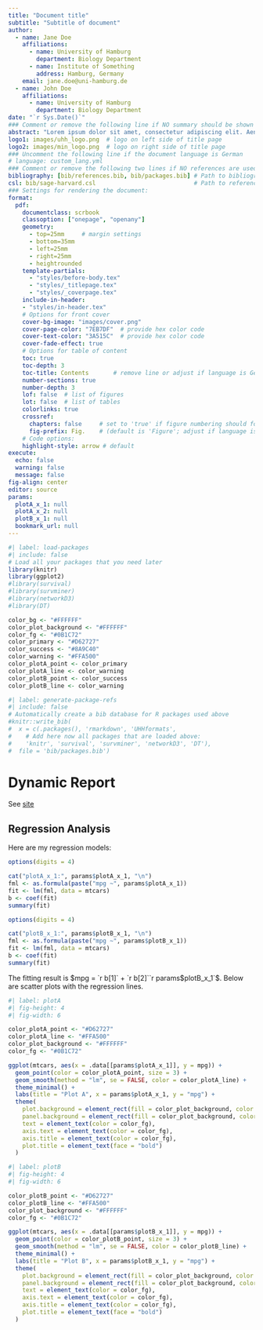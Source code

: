 ```yaml
---
title: "Document title"
subtitle: "Subtitle of document"
author:
  - name: Jane Doe
    affiliations:
      - name: University of Hamburg
        department: Biology Department
      - name: Institute of Something
        address: Hamburg, Germany
    email: jane.doe@uni-hamburg.de
  - name: John Doe
    affiliations:
      - name: University of Hamburg
        department: Biology Department
date: "`r Sys.Date()`"
### Comment or remove the following line if NO summary should be shown on the title page
abstract: "Lorem ipsum dolor sit amet, consectetur adipiscing elit. Aenean ut elit odio. Donec fermentum tellus neque, vitae fringilla orci pretium vitae. Fusce maximus finibus facilisis. Donec ut ullamcorper turpis. Donec ut porta ipsum. Nullam cursus mauris a sapien ornare pulvinar. Aenean malesuada molestie erat quis mattis. Praesent scelerisque posuere faucibus."
logo1: images/uhh_logo.png  # logo on left side of title page
logo2: images/min_logo.png  # logo on right side of title page
### Uncomment the following line if the document language is German
# language: custom_lang.yml
### Comment or remove the following two lines if NO references are used
bibliography: [bib/references.bib, bib/packages.bib] # Path to bibliography files 
csl: bib/sage-harvard.csl                            # Path to reference style file
### Settings for rendering the document:
format: 
  pdf:
    documentclass: scrbook  
    classoption: ["onepage", "openany"]
    geometry:   
      - top=25mm     # margin settings
      - bottom=35mm
      - left=25mm
      - right=25mm
      - heightrounded
    template-partials:
      - "styles/before-body.tex"
      - "styles/_titlepage.tex" 
      - "styles/_coverpage.tex" 
    include-in-header:
    - "styles/in-header.tex"
    # Options for front cover
    cover-bg-image: "images/cover.png"
    cover-page-color: "7EB7DF"  # provide hex color code
    cover-text-color: "3A515C"  # provide hex color code
    cover-fade-effect: true
    # Options for table of content
    toc: true
    toc-depth: 3
    toc-title: Contents       # remove line or adjust if language is German
    number-sections: true
    number-depth: 3
    lof: false  # list of figures
    lot: false  # list of tables
    colorlinks: true
    crossref: 
      chapters: false     # set to 'true' if figure numbering should follow subsections
      fig-prefix: Fig.    # (default is 'Figure'; adjust if language is German)
    # Code options:
    highlight-style: arrow # default 
execute:
  echo: false
  warning: false
  message: false
fig-align: center
editor: source
params:
  plotA_x_1: null
  plotA_x_2: null
  plotB_x_1: null
  bookmark_url: null
---
```


```r
#| label: load-packages
#| include: false
# Load all your packages that you need later
library(knitr)
library(ggplot2)
#library(survival)
#library(survminer)
#library(networkD3)
#library(DT)

color_bg <- "#FFFFFF"
color_plot_background <- "#FFFFFF"
color_fg <- "#0B1C72"
color_primary <- "#D62727"
color_success <- "#8A9C40"
color_warning <- "#FFA500"
color_plotA_point <- color_primary
color_plotA_line <- color_warning
color_plotB_point <- color_success
color_plotB_line <- color_warning
```

```r
#| label: generate-package-refs
#| include: false
# Automatically create a bib database for R packages used above
#knitr::write_bib(
#  x = c(.packages(), 'rmarkdown', 'UHHformats',
#    # Add here now all packages that are loaded above:
#    'knitr', 'survival', 'survminer', 'networkD3', 'DT'), 
#  file = 'bib/packages.bib')
```


# Dynamic Report

See [site](`r params$bookmark_url`)

## Regression Analysis

Here are my regression models:

```r
options(digits = 4)

cat("plotA_x_1:", params$plotA_x_1, "\n")
fml <- as.formula(paste("mpg ~", params$plotA_x_1))
fit <- lm(fml, data = mtcars)
b <- coef(fit)
summary(fit)
```

```r
options(digits = 4)

cat("plotB_x_1:", params$plotB_x_1, "\n")
fml <- as.formula(paste("mpg ~", params$plotB_x_1))
fit <- lm(fml, data = mtcars)
b <- coef(fit)
summary(fit)
```

The fitting result is $mpg = `r b[1]` + `r b[2]``r params$plotB_x_1`$.
Below are scatter plots with the regression lines.

```r
#| label: plotA
#| fig-height: 4
#| fig-width: 6

color_plotA_point <- "#D62727"
color_plotA_line <- "#FFA500"
color_plot_background <- "#FFFFFF"
color_fg <- "#0B1C72"

ggplot(mtcars, aes(x = .data[[params$plotA_x_1]], y = mpg)) +
  geom_point(color = color_plotA_point, size = 3) +
  geom_smooth(method = "lm", se = FALSE, color = color_plotA_line) +
  theme_minimal() +
  labs(title = "Plot A", x = params$plotA_x_1, y = "mpg") +
  theme(
    plot.background = element_rect(fill = color_plot_background, color = NA),
    panel.background = element_rect(fill = color_plot_background, color = NA),
    text = element_text(color = color_fg),
    axis.text = element_text(color = color_fg),
    axis.title = element_text(color = color_fg),
    plot.title = element_text(face = "bold")
  )
```
```r
#| label: plotB
#| fig-height: 4
#| fig-width: 6

color_plotB_point <- "#D62727"
color_plotB_line <- "#FFA500"
color_plot_background <- "#FFFFFF"
color_fg <- "#0B1C72"

ggplot(mtcars, aes(x = .data[[params$plotB_x_1]], y = mpg)) +
  geom_point(color = color_plotB_point, size = 3) +
  geom_smooth(method = "lm", se = FALSE, color = color_plotB_line) +
  theme_minimal() +
  labs(title = "Plot B", x = params$plotB_x_1, y = "mpg") +
  theme(
    plot.background = element_rect(fill = color_plot_background, color = NA),
    panel.background = element_rect(fill = color_plot_background, color = NA),
    text = element_text(color = color_fg),
    axis.text = element_text(color = color_fg),
    axis.title = element_text(color = color_fg),
    plot.title = element_text(face = "bold")
  )
```
